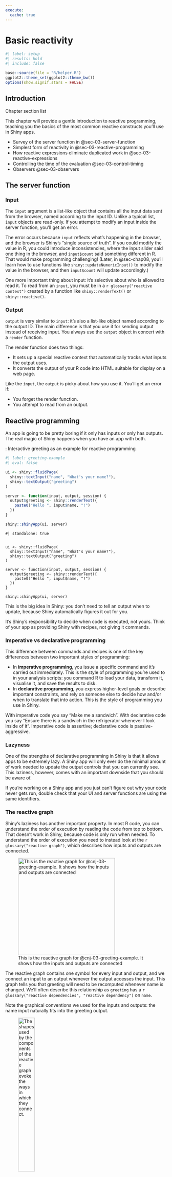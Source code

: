 ```yaml
---
execute:
  cache: true
---
```


# Basic reactivity {#sec-chap03}


```r
#| label: setup
#| results: hold
#| include: false

base::source(file = "R/helper.R")
ggplot2::theme_set(ggplot2::theme_bw())
options(show.signif.stars = FALSE)

```

## Introduction

::::: {#obj-chap03}
:::: {.my-objectives}
::: {.my-objectives-header}
Chapter section list
:::


::: {.my-objectives-container}

This chapter will provide a gentle introduction to reactive programming, teaching you the basics of the most common reactive constructs you’ll use in Shiny apps.

- Survey of the server function in @sec-03-server-function
- Simplest form of reactivity in @sec-03-reactive-programming
- How reactive expressions eliminate duplicated work in @sec-03-reactive-expressions
- Controlling the time of the evaluation @sec-03-control-timing
- Observers @sec-03-observers

:::
::::
:::::



## The server function {#sec-03-server-function}

### Input

The `input` argument is a list-like object that contains all the input data sent from the browser, named according to the input ID. Unlike a typical list, `input` objects are read-only. If you attempt to modify an input inside the server function, you’ll get an error.

The error occurs because `input` reflects what’s happening in the browser, and the browser is Shiny’s “single source of truth”. If you could modify the value in R, you could introduce inconsistencies, where the input slider said one thing in the browser, and `input$count` said something different in R. That would make programming challenging! (Later, in @sec-chap08, you’ll learn how to use functions like `shiny::updateNumericInput()` to modify the value in the browser, and then `input$count` will update accordingly.)

One more important thing about input: it’s selective about who is allowed to read it. To read from an `input`, you must be in a `r glossary("reactive context")` created by a function like `shiny::renderText()` or `shiny::reactive()`.

### Output

`output` is very similar to `input`: it’s also a list-like object named according to the output ID. The main difference is that you use it for sending output instead of receiving input. You always use the `output` object in concert with a `render` function.

The render function does two things:

- It sets up a special reactive context that automatically tracks what inputs the output uses.
- It converts the output of your R code into HTML suitable for display on a web page.

Like the `input`, the `output` is picky about how you use it. You’ll get an error if:

- You forget the render function.
- You attempt to read from an output.


## Reactive programming {#sec-03-reactive-programming}

An app is going to be pretty boring if it only has inputs or only has outputs. The real magic of Shiny happens when you have an app with both.

:::::{.my-r-code}
:::{.my-r-code-header}
:::::: {#cnj-03-greeting-example}
: Interactive greeting as an example for reactive programming
::::::
:::
::::{.my-r-code-container}

::: {#lst-greeting-example}
```r
#| label: greeting-example
#| eval: false

ui <- shiny::fluidPage(
  shiny::textInput("name", "What's your name?"),
  shiny::textOutput("greeting")
)

server <- function(input, output, session) {
  output$greeting <- shiny::renderText({
    paste0("Hello ", input$name, "!")
  })
}

shiny::shinyApp(ui, server)
```

:::

```shinylive-r
#| standalone: true


ui <- shiny::fluidPage(
  shiny::textInput("name", "What's your name?"),
  shiny::textOutput("greeting")
)

server <- function(input, output, session) {
  output$greeting <- shiny::renderText({
    paste0("Hello ", input$name, "!")
  })
}

shiny::shinyApp(ui, server)
```

This is the big idea in Shiny: you don’t need to tell an output when to update, because Shiny automatically figures it out for you.
::::
:::::

::: {.callout-important}
It’s Shiny’s responsibility to decide when code is executed, not yours. Think of your app as providing Shiny with recipes, not giving it commands.
:::




### Imperative vs declarative programming

This difference between commands and recipes is one of the key differences between two important styles of programming:

- In **imperative programming**, you issue a specific command and it’s carried out immediately. This is the style of programming you’re used to in your analysis scripts: you command R to load your data, transform it, visualise it, and save the results to disk.
- In **declarative programming**, you express higher-level goals or describe important constraints, and rely on someone else to decide how and/or when to translate that into action. This is the style of programming you use in Shiny.

With imperative code you say “Make me a sandwich”. With declarative code you say “Ensure there is a sandwich in the refrigerator whenever I look inside of it”. Imperative code is assertive; declarative code is passive-aggressive.

### Lazyness

One of the strengths of declarative programming in Shiny is that it allows apps to be extremely lazy. A Shiny app will only ever do the minimal amount of work needed to update the output controls that you can currently see. This laziness, however, comes with an important downside that you should be aware of.

::: {.callout-important}
If you’re working on a Shiny app and you just can’t figure out why your code never gets run, double check that your UI and server functions are using the same identifiers.
:::


### The reactive graph {#sec-03-reactive-graph}

Shiny’s laziness has another important property. In most R code, you can understand the order of execution by reading the code from top to bottom. That doesn’t work in Shiny, because code is only run when needed. To understand the order of execution you need to instead look at the `r glossary("reactive graph")`, which describes how inputs and outputs are connected.

![This is the reactive graph for @cnj-03-greeting-example. It shows how the inputs and outputs are connected](https://mastering-shiny.org/diagrams/basic-reactivity/graph-1b.png){#fig-03-01 
fig-alt="The graph consists of two blocks titled 'name' and 'greeting'. They are connected horizontally by an arrow from left tot the right. The left 'name' block has a pike to the right which would fit into the bump of the 'greeting' block." fig-align="center" 
width="8cm"}

The reactive graph contains one symbol for every input and output, and we connect an input to an output whenever the output accesses the input. This graph tells you that greeting will need to be recomputed whenever name is changed. We’ll often describe this relationship as `greeting` has a `r glossary("reactive dependencies", "reactive dependency")` on `name`.

Note the graphical conventions we used for the inputs and outputs: the name input naturally fits into the greeting output.

![The shapes used by the components of the reactive graph evoke the ways in which they connect.](https://mastering-shiny.org/diagrams/basic-reactivity/graph-1a.png){#fig-03-02 
fig-alt="The graph consists of two blocks titled 'name' and 'greeting'. The left 'name' block has a pike to the right which fits into the bump of the 'greeting' block." fig-align="center" 
width="35%"}

The reactive graph is a powerful tool for understanding how your app works. As your app gets more complicated, it’s often useful to make a quick high-level sketch of the reactive graph to remind you how all the pieces fit together. Throughout this book we’ll show you the reactive graph to help understand how the examples work, and later on, in @XXX_14, you’ll learn how to use {**reactlog**} which will draw the graph for you.

### Reactive expressions {#sec-03-reactive-expressions-sub}

There’s one more important component that you’ll see in the reactive graph: the reactive expression. We’ll come back to reactive expressions in detail very shortly; for now think of them as a tool that reduces duplication in your reactive code by introducing additional nodes into the reactive graph.

We don’t need a reactive expression in our very simple app, but I’ll add one anyway so you can see how it affects the reactive graph (see @fig-03-03).

:::::{.my-r-code}
:::{.my-r-code-header}
:::::: {#cnj-03-greeting-example}
: Interactive greeting as an example for reactive programming
::::::
:::
::::{.my-r-code-container}

:::{#lst-greeting-example2}
```r
#| label: greeting-example2
#| eval: false

ui <- shiny::fluidPage(
  shiny::textInput("name", "What's your name?"),
  shiny::textOutput("greeting")
)

server <- function(input, output, session) {
  output$greeting <- shiny::renderText(string())
  string <- shiny::reactive(paste0("Hello ", input$name, "!"))
}

shiny::shinyApp(ui, server)
```

:::

```shinylive-r
#| standalone: true

ui <- shiny::fluidPage(
  shiny::textInput("name", "What's your name?"),
  shiny::textOutput("greeting")
)

server <- function(input, output, session) {
  string <- shiny::reactive(paste0("Hello ", input$name, "!"))
  output$greeting <- shiny::renderText(string())
}

shiny::shinyApp(ui, server)
```

***

Compare the tiny difference in the server code with @lst-greeting-example.
::::
:::::



![A reactive expression is drawn with angles on both sides because it connects inputs to outputs.](https://mastering-shiny.org/diagrams/basic-reactivity/graph-2b.png){#fig-03-03 
fig-alt="The graph consists of three blocks titled 'name', 'string and 'greeting'. The blocks are connected by two arrows from left to the right. 'name' block has a pike to the right which fits into the bump of the 'string' block which itself has a bump fitting into the 'greeting' block." fig-align="center" 
width="70%"}

Reactive expressions take inputs and produce outputs so they have a shape that combines features of both inputs and outputs.

### Execution order

It’s important to understand that the order in which your code runs is solely determined by the reactive graph. This is different from most R code where the execution order is determined by the order of lines. For example, we could flip the order of the two lines in our simple server function:

:::::{.my-r-code}
:::{.my-r-code-header}
:::::: {#cnj-03-greeting-example}
: Interactive greeting as an example for reactive programming
::::::
:::
::::{.my-r-code-container}

:::{#lst-greeting-example3}
```r
#| label: greeting-example3
#| eval: false

ui <- shiny::fluidPage(
  shiny::textInput("name", "What's your name?"),
  shiny::textOutput("greeting")
)

server <- function(input, output, session) {
  string <- shiny::reactive(paste0("Hello ", input$name, "!"))
  output$greeting <- shiny::renderText(string())
}

shiny::shinyApp(ui, server)
```

:::

```shinylive-r
#| standalone: true

ui <- shiny::fluidPage(
  shiny::textInput("name", "What's your name?"),
  shiny::textOutput("greeting")
)

server <- function(input, output, session) {
  output$greeting <- shiny::renderText(string())
  string <- shiny::reactive(paste0("Hello ", input$name, "!"))
}

shiny::shinyApp(ui, server)
```

***

Again: Compare the tiny difference in the server code; this time with @lst-greeting-example2.
::::
:::::



You might think that this would yield an error because `output$greeting` refers to a reactive expression, string, that hasn’t been created yet. But remember Shiny is lazy, so that code is only run when the session starts, after string has been created.

Instead, this code yields the same reactive graph as above, so the order in which the code is run is exactly the same. Organizing your code like this is confusing for humans, and best avoided. Instead, make sure that reactive expressions and outputs only refer to things defined above, not below. This will make your code easier to understand.

This concept is very important and different to most other R code, so I’ll say it again:

::: {.callout-important}
The order in which reactive code is run is determined only by the reactive graph, not by its layout in the server function.
:::

### Exercises

#### Find bugs

:::::{.my-exercise}
:::{.my-exercise-header}
:::::: {#exr-03-ex-01-find-bugs}
: Find the bugs in the three server functions
::::::
:::
::::{.my-exercise-container}

::: {.panel-tabset}

###### Challenge

:::::{.my-r-code}
:::{.my-r-code-header}
:::::: {#cnj-03-ex-01-find-bugs-challenge}
: Find the bugs in the three server functions
::::::
:::
::::{.my-r-code-container}

Fix the simple errors found in each of the three server functions below. First try spotting the problem just by reading the code; then run the code to make sure you’ve fixed it.

```r
#| label: find-bugs-challenge
#| eval: false
#| code-fold: show

library(shiny)

ui <- fluidPage(
  textInput("name", "What's your name?"),
  textOutput("greeting")
)

server1 <- function(input, output, server) {
  input$greeting <- renderText(paste0("Hello ", name))
}

server2 <- function(input, output, server) {
  greeting <- paste0("Hello ", input$name)
  output$greeting <- renderText(greeting)
}

server3 <- function(input, output, server) {
  output$greting <- paste0("Hello", input$name)
}

shinyApp(ui, server)
```


::::
:::::



###### Solution (Code)

:::::{.my-r-code}
:::{.my-r-code-header}
:::::: {#cnj-03-ex-01-find-bugs-solution-code}
: Show the bugs in the three server functions and add correct code
::::::
:::
::::{.my-r-code-container}

::: {#lst-03-ex-01-find-bugs-solution-code}

```r
#| label: find-bugs-solution
#| eval: false
#| code-fold: show

library(shiny)

ui <- fluidPage(
  textInput("name", "What's your name?"),
  textOutput("greeting")
)

# server1 <- function(input, output, server) {
#   input$greeting <- renderText(paste0("Hello ", name))
##### output$greeting instead of input$greeting #######
# }
# 
# server2 <- function(input, output, server) {
#   greeting <- paste0("Hello ", input$name)
##### assigning value directly not allowed ######
#   output$greeting <- renderText(greeting)
# }
# 
# server3 <- function(input, output, server) {
#   output$greting <- paste0("Hello", input$name)
##### missing 'e' in output$greting #######
# }

# correct code
server <- function(input, output, server) {
    output$greeting <- renderText(paste0("Hello", input$name))
}

shinyApp(ui, server)
```

:::
::::
:::::



###### Solution (Shiny)

:::::{.my-solution}
:::{.my-solution-header}
:::::: {#sol-03-ex-01-find-bugs-app-shiny}
: Run @lst-03-ex-01-find-bugs-solution-code with correct code
::::::
:::
::::{.my-solution-container}



```shinylive-r
#| standalone: true
#| viewerHeight: 100

library(shiny)

ui <- fluidPage(
  textInput("name", "What's your name?"),
  textOutput("greeting")
)

# server1 <- function(input, output, server) {
#   input$greeting <- renderText(paste0("Hello ", name))
##### output$greeting instead of input$greeting #######
# }
# 
# server2 <- function(input, output, server) {
#   greeting <- paste0("Hello ", input$name)
##### assigning value directly not allowed ######
#   output$greeting <- renderText(greeting)
# }
# 
# server3 <- function(input, output, server) {
#   output$greting <- paste0("Hello", input$name)
##### missing 'e' in output$greting #######
# }

# correct code
server <- function(input, output, server) {
    output$greeting <- renderText(paste0("Hello", input$name))
}

shinyApp(ui, server)

```
::::
:::::

:::

::::
:::::

#### Draw reactive graphs

:::::{.my-exercise}
:::{.my-exercise-header}
:::::: {#exr-03-ex-02-draw-reactive-graphs}
: Draw reactive graph for server functions
::::::
:::
::::{.my-exercise-container}

::: {.panel-tabset}

###### Challenge

:::::{.my-r-code}
:::{.my-r-code-header}
:::::: {#cnj-03-ex-02-find-bugs-challenge}
: Draw reactive graph for server functions
::::::
:::
::::{.my-r-code-container}

::: {#lst-draw-graphs-challenge}
```r
#| label: draw-graphs-challenge
#| eval: false
#| code-fold: show

server1 <- function(input, output, session) {
  c <- reactive(input$a + input$b)
  e <- reactive(c() + input$d)
  output$f <- renderText(e())
}

server2 <- function(input, output, session) {
  x <- reactive(input$x1 + input$x2 + input$x3)
  y <- reactive(input$y1 + input$y2)
  output$z <- renderText(x() / y())
}

server3 <- function(input, output, session) {
  d <- reactive(c() ^ input$d)
  a <- reactive(input$a * 10)
  c <- reactive(b() / input$c)
  b <- reactive(a() + input$b)
}
```

:::
::::
:::::



###### Solution (Graphs)

:::::{.my-r-code}
:::{.my-r-code-header}
:::::: {#cnj-03-ex-02-draw-graphs-solution}
: Draw the graphs in the three server functions of @lst-draw-graphs-challenge
::::::
:::
::::{.my-r-code-container}

I've tried to find the solution myself and then I've compared my result with the [drawing graph solutions](https://mastering-shiny-solutions.org/basic-reactivity.html#solution-15) in Mastering Shiny Solutions [@ther4dsonlinelearningcommunity2023]

The first two examples of my trials coincide with Mastering Shiny Solutions. In the third example I had a chain of the inputs a,b,c,d and not — as in Mastering Shiny Solutions — a step by step chain where each input is depending of an input with the same name.

***

![Solution of the reactive graph: server 1](https://mastering-shiny-solutions.org/images/4.3.6.1-s1.png){#fig-03-04
fig-alt="The graph consists of six blocks titled a-f. 'a' and 'b' are connected horizontally by an arrow from left tot the right with 'c'. The block 'e' gets its input (= arrows) by 'c' and 'd' and 'e' finally put its result into 'f'" fig-align="center" 
width="50%"}

***

![Solution of the reactive graph: server 2](https://mastering-shiny-solutions.org/images/4.3.6.1-s2.png){#fig-03-05 
fig-alt="The graph consists of six blocks titled a-f. 'a' and 'b' are connected horizontally by an arrow from left tot the right with 'c'. The block 'e' gets its input (= arrows) by 'c' and 'd' and 'e' finally put its result into 'f'" fig-align="center" 
width="50%"}

***

![Solution of the reactive graph: server 3](https://mastering-shiny-solutions.org/images/4.3.6.1-s3.png){#fig-03-06 
fig-alt="The graph consists of six blocks titled a-f. 'a' and 'b' are connected horizontally by an arrow from left tot the right with 'c'. The block 'e' gets its input (= arrows) by 'c' and 'd' and 'e' finally put its result into 'f'" fig-align="center" 
width="50%"}


::::
:::::

Compare the graphs with the server code snippets in @lst-draw-graphs-challenge.



:::

::::
:::::

#### Failed code snippet


:::::{.my-exercise}
:::{.my-exercise-header}
:::::: {#exr-03-ex-03-failed-code}
: Why will this code fail?
::::::
:::
::::{.my-exercise-container}

::: {.panel-tabset}

###### Challenge

:::::{.my-r-code}
:::{.my-r-code-header}
:::::: {#cnj-03-ex-03-failed-code-challenge}
: Why will this code snippet fail?
::::::
:::
::::{.my-r-code-container}


::: {#lst-03-ex-03-failed-code-challenge}
```r
#| label: failed-code-challenge
#| eval: false
#| code-fold: show

var <- reactive(df[[input$var]])
range <- reactive(range(var(), na.rm = TRUE))
```


Failed code snippet
:::
::::
:::::



###### Solution (Code)

:::::{.my-r-code}
:::{.my-r-code-header}
:::::: {#cnj-03-ex-03-failed-code-solution}
: Why failed the code in @lst-03-ex-03-failed-code-challenge
::::::
:::
::::{.my-r-code-container}

::: {#lst-03-ex-03-failed-code-solution}

```r
#| label: failed-code-solution
#| eval: false
#| code-fold: show

library(shiny)

df <- mtcars

ui <- fluidPage(
    selectInput("var", NULL, choices = colnames(df)),
    verbatimTextOutput("debug")
)

server <- function(input, output, session) {
    col_var <- reactive( df[input$var] )
    col_range <- reactive({ range(col_var(), na.rm = TRUE ) })
    output$debug <- renderPrint({ col_range() })

}

shinyApp(ui = ui, server = server)
```

Code example with changed names of the reactives
:::
::::
:::::



###### Solution (Shiny)

:::::{.my-solution}
:::{.my-solution-header}
:::::: {#sol-03-ex-01-find-bugs-app-shiny}
: Run @lst-03-ex-03-failed-code-challenge with correct code
::::::
:::
::::{.my-solution-container}

base::range() and stats::var() are bad names for reactives because they are reserved names for other functions:

- `base::range()` returns a vector containing the minimum and maximum of all the given arguments.
- `stats::var()` computes the variance of x.

In the following solution code from [Mastering Shiny Solutions](https://mastering-shiny-solutions.org/basic-reactivity.html#solution-16) I have followed their idea to change `range` into `col_range` and  `var` into `col_var`. These new names substitute the bad names for the reactives in the failed code snippet.

```shinylive-r
#| standalone: true
#| viewerHeight: 300

library(shiny)

df <- mtcars

ui <- fluidPage(
    selectInput("var", NULL, choices = colnames(df)),
    verbatimTextOutput("debug")
)

server <- function(input, output, session) {
    col_var <- reactive( df[input$var] )
    col_range <- reactive({ range(col_var(), na.rm = TRUE ) })
    output$debug <- renderPrint({ col_range() })

}

shinyApp(ui = ui, server = server)

```
::::
:::::

Compare the Shiny result with the code used for the solution in @lst-03-ex-03-failed-code-solution.

:::

::::
:::::

## Reactive expressions {#sec-03-reactive-expressions}

Reactive expressions have a flavor of both inputs and outputs:

- Like outputs, reactive expressions depend on inputs and automatically know when they need updating.
- Like inputs, you can use the results of a reactive expression in an output.

This duality means we need some new vocab: I’ll use **producers** to refer to reactive inputs and expressions, and **consumers** to refer to reactive expressions and outputs.

![Inputs and expressions are reactive producers; expressions and outputs are reactive consumers](https://mastering-shiny.org/diagrams/basic-reactivity/producers-consumers.png){#fig-03-07
fig-alt="The graphics shows the connection between `input`, `expression` and `outputs` as Venn diagram. `input` and `expression` form the so-called **Producers**; `expression` and `outputs` constitute the **Consumers**" fig-align="center" 
width="70%"}

### The motivation

Imagine I want to compare two simulated datasets with a plot and a hypothesis test. I’ve done a little experimentation and come up with the functions below: `freqpoly()` visualizes the two distributions with `r glossary("frequency polygon")`s, and `t_test()` uses a t-test to compare means and summarizes the results with a string:

:::::{.my-r-code}
:::{.my-r-code-header}
:::::: {#cnj-03-compare-simulated-datasets}
: Compare two simulated datasets with a plot and a hypothesis test.
::::::
:::
::::{.my-r-code-container}
```r
#| label: fig-compare-simulated-datasets
#| fig-cap: "Compare two simulated datasets with a plot and a hypothesis test"

freqpoly <- function(x1, x2, binwidth = 0.1, xlim = c(-3, 3)) {
  df <- base::data.frame(
    x = base::c(x1, x2),
    g = base::c(base::rep("x1", base::length(x1)), 
                base::rep("x2", base::length(x2)))
  )

  ggplot2::ggplot(df, ggplot2::aes(x, colour = g)) +
    ggplot2::geom_freqpoly(binwidth = binwidth, linewidth = 1) +
    ggplot2::coord_cartesian(xlim = xlim)
}

t_test <- function(x1, x2) {
  test <- stats::t.test(x1, x2)

  # use sprintf() to format t.test() results compactly
  base::sprintf(
    "p value: %0.3f\n[%0.2f, %0.2f]",
    test$p.value, test$conf.int[1], test$conf.int[2]
  )
}

### prepare values
x1 <- stats::rnorm(100, mean = 0, sd = 0.5)
x2 <- stats::rnorm(200, mean = 0.15, sd = 0.9)

### call functions
freqpoly(x1, x2)
base::cat(t_test(x1, x2))
```


::::
:::::


### The app

I’d like to use these two tools to quickly explore a bunch of simulations. A Shiny app is a great way to do this because it lets you avoid tediously modifying and re-running R code. Below I wrap the pieces into a Shiny app where I can interactively tweak the inputs.

::: {.my-code-collection}
:::: {.my-code-collection-header}
::::: {.my-code-collection-icon}
:::::
:::::: {#exm-03-compare-simulated-data}
: Case study: Compare simulated data V1
::::::

::::

::::{.my-code-collection-container}

::: {.panel-tabset}

###### Code

:::::{.my-r-code}
:::{.my-r-code-header}
:::::: {#cnj-03-compare-simulated-data-code}
: Case study: Compare simulated data V1
::::::
:::
::::{.my-r-code-container}
::: {#lst-03-compare-simulated-data-code1}
```r
#| label: compare-simulated-data-code
#| eval: false

## source .R file with the two functions didn't work
## so I had to use the original code instead of the following

base::source(
      base::paste0(here::here(), "/R/shiny-03-V2.R"),
      local = TRUE,
      chdir = TRUE,
      encoding = "utf-8"
    )

library(shiny)
library(ggplot2)
library(munsell)

ui <- fluidPage(
  fluidRow(
    column(4,
      "Distribution 1",
      numericInput("n1", label = "n", value = 1000, min = 1),
      numericInput("mean1", label = "µ", value = 0, step = 0.1),
      numericInput("sd1", label = "σ", value = 0.5, min = 0.1, step = 0.1)
    ),
    column(4,
      "Distribution 2",
      numericInput("n2", label = "n", value = 1000, min = 1),
      numericInput("mean2", label = "µ", value = 0, step = 0.1),
      numericInput("sd2", label = "σ", value = 0.5, min = 0.1, step = 0.1)
    ),
    column(4,
      "Frequency polygon",
      numericInput("binwidth", label = "Bin width", value = 0.1, step = 0.1),
      sliderInput("range", label = "range", value = c(-3, 3), min = -5, max = 5)
    )
  ),
  fluidRow(
    column(9, plotOutput("hist")),
    column(3, verbatimTextOutput("ttest"))
  )
)

server <- function(input, output, session) {
  output$hist <- renderPlot({
    x1 <- rnorm(input$n1, input$mean1, input$sd1)
    x2 <- rnorm(input$n2, input$mean2, input$sd2)

    freqpoly(x1, x2, binwidth = input$binwidth, xlim = input$range)
  }, res = 96)

  output$ttest <- renderText({
    x1 <- rnorm(input$n1, input$mean1, input$sd1)
    x2 <- rnorm(input$n2, input$mean2, input$sd2)

    t_test(x1, x2)
  })
}

shinyApp(ui, server)
```

Compare simulated data with plot and t-test

:::
::::
:::::


###### Shiny

:::::{.my-r-code}
:::{.my-r-code-header}
:::::: {#cnj-03-compare-simulated-data-shiny}
: Case study: Compare simulated data V1
::::::
:::
::::{.my-r-code-container}
```shinylive-r
#| standalone: true
#| viewerHeight: 600

library(shiny)
library(ggplot2)
library(munsell)

# source .R file with the two functions didn't work
freqpoly <- function(x1, x2, binwidth = 0.1, xlim = c(-3, 3)) {
    df <- base::data.frame(
        x = base::c(x1, x2),
        g = base::c(base::rep("x1", base::length(x1)),
                    base::rep("x2", base::length(x2)))
    )

    ggplot2::ggplot(df, ggplot2::aes(x, colour = g)) +
        ggplot2::geom_freqpoly(binwidth = binwidth, linewidth = 1) +
        ggplot2::coord_cartesian(xlim = xlim)
}

t_test <- function(x1, x2) {
    test <- stats::t.test(x1, x2)

    # use sprintf() to format t.test() results compactly
    base::sprintf(
        "p value: %0.3f\n[%0.2f, %0.2f]",
        test$p.value, test$conf.int[1], test$conf.int[2]
    )
}

# base::source(
#       base::paste0(here::here(), "/R/shiny-03-V2.R"),
#       local = TRUE,
#       chdir = TRUE,
#       encoding = "utf-8"
#     )



ui <- fluidPage(
  fluidRow(
    column(4,
      "Distribution 1",
      numericInput("n1", label = "n", value = 1000, min = 1),
      numericInput("mean1", label = "µ", value = 0, step = 0.1),
      numericInput("sd1", label = "σ", value = 0.5, min = 0.1, step = 0.1)
    ),
    column(4,
      "Distribution 2",
      numericInput("n2", label = "n", value = 1000, min = 1),
      numericInput("mean2", label = "µ", value = 0, step = 0.1),
      numericInput("sd2", label = "σ", value = 0.5, min = 0.1, step = 0.1)
    ),
    column(4,
      "Frequency polygon",
      numericInput("binwidth", label = "Bin width", value = 0.1, step = 0.1),
      sliderInput("range", label = "range", value = c(-3, 3), min = -5, max = 5)
    )
  ),
  fluidRow(
    column(9, plotOutput("hist")),
    column(3, verbatimTextOutput("ttest"))
  )
)

server <- function(input, output, session) {
  output$hist <- renderPlot({
    x1 <- rnorm(input$n1, input$mean1, input$sd1)
    x2 <- rnorm(input$n2, input$mean2, input$sd2)

    freqpoly(x1, x2, binwidth = input$binwidth, xlim = input$range)
  }, res = 96)

  output$ttest <- renderText({
    x1 <- rnorm(input$n1, input$mean1, input$sd1)
    x2 <- rnorm(input$n2, input$mean2, input$sd2)

    t_test(x1, x2)
  })
}

shinyApp(ui, server)
```

::::
:::::

Compare the code in @lst-03-compare-simulated-data-code1 for this shiny app.

:::

::::
:::::

::: {.callout-warning}
I had to duplicate the code for the two functions `freqpoly()` and `t_test()` because sourcing the code from an extra .R file did not work. I tried several options of `source("path-to-file", local = TRUE)`

- file in an extra directory with additional option `chdir = TRUE`,
- file in main directory references with `source('./<file_name>', local=TRUE)`
- file calling with `here::here()` applying `if(FALSE){library(here)}` to include additional R packages that are not automatically discovered,
- adding `encoding="utf-8"`

:::

You can find a live version at <https://hadley.shinyapps.io/ms-case-study-1>; I recommend opening the app with the above link, because it uses the whole screen width and it is therefore easier to play with. Having a quick play to make sure you understand its basic operation is essential before you continue reading.


### The reactive graph

Shiny is smart enough to update an output only when the inputs it refers to change; it’s not smart enough to only selectively run pieces of code inside an output. In other words, outputs are atomic: they’re either executed or not as a whole.

For example, take this snippet from the server:

```
x1 <- rnorm(input$n1, input$mean1, input$sd1)
x2 <- rnorm(input$n2, input$mean2, input$sd2)
t_test(x1, x2)
```

As a human reading this code you can tell that we only need to update `x1` when `n1`, `mean1`, or `sd1` changes, and we only need to update `x2` when `n2`, `mean2`, or `sd2` changes. Shiny, however, only looks at the output as a whole, so it will update both `x1` and `x2` every time one of `n1`, `mean1`, `sd1`, `n2`, `mean2`, or `sd2` changes. This leads to the reactive graph shown in @fig-03-08.

![The reactive graph shows that every output depends on every input](https://mastering-shiny.org/diagrams/basic-reactivity/case-study-1.png){#fig-03-08 
fig-alt="The inputs n1, mean1, sd1, n2, mean2, sd2 are all connected to the outputs ttest and hist. Additionally binwidth and range are connected to hist." fig-align="center" 
width="40%"}

You’ll notice that the graph is very dense: almost every input is connected directly to every output. This creates two problems:

- The app is hard to understand because there are so many connections. There are no pieces of the app that you can pull out and analyse in isolation.
- The app is inefficient because it does more work than necessary. For example, if you change the breaks of the plot, the data is recalculated; if you change the value of `n1`, `x2` is updated (in two places!).

There’s one other major flaw in the app: the frequency polygon and t-test use separate random draws. This is rather misleading, as you’d expect them to be working on the same underlying data.

Fortunately, we can fix all these problems by using reactive expressions to pull out repeated computation.


### Simplifying the graph

::: {.my-code-collection}
:::: {.my-code-collection-header}
::::: {.my-code-collection-icon}
:::::
:::::: {#exm-03-compare-simulated-data2}
: Case study: Compare simulated data V2
::::::

::::

::::{.my-code-collection-container}

::: {.panel-tabset}

###### Code

:::::{.my-r-code}
:::{.my-r-code-header}
:::::: {#cnj-03-compare-simulated-data-code2}
: Case study: Compare simulated data V2
::::::
:::
::::{.my-r-code-container}
::: {#lst-03-compare-simulated-data-code2}
```r
#| label: compare-simulated-data-code2
#| eval: false

## source .R file with the two functions didn't work
base::source(
      base::paste0(here::here(), "/R/shiny-03-V2.R"),
      local = TRUE,
      chdir = TRUE,
      encoding = "utf-8"
    )

library(shiny)
library(ggplot2)
library(munsell)

ui <- fluidPage(
  fluidRow(
    column(4,
      "Distribution 1",
      numericInput("n1", label = "n", value = 1000, min = 1),
      numericInput("mean1", label = "µ", value = 0, step = 0.1),
      numericInput("sd1", label = "σ", value = 0.5, min = 0.1, step = 0.1)
    ),
    column(4,
      "Distribution 2",
      numericInput("n2", label = "n", value = 1000, min = 1),
      numericInput("mean2", label = "µ", value = 0, step = 0.1),
      numericInput("sd2", label = "σ", value = 0.5, min = 0.1, step = 0.1)
    ),
    column(4,
      "Frequency polygon",
      numericInput("binwidth", label = "Bin width", value = 0.1, step = 0.1),
      sliderInput("range", label = "range", value = c(-3, 3), min = -5, max = 5)
    )
  ),
  fluidRow(
    column(9, plotOutput("hist")),
    column(3, verbatimTextOutput("ttest"))
  )
)

server <- function(input, output, session) {
  x1 <- reactive(rnorm(input$n1, input$mean1, input$sd1))
  x2 <- reactive(rnorm(input$n2, input$mean2, input$sd2))

  output$hist <- renderPlot({
    freqpoly(x1(), x2(), binwidth = input$binwidth, xlim = input$range)
  }, res = 96)

  output$ttest <- renderText({
    t_test(x1(), x2())
  })
}

shinyApp(ui, server)
```

Compare simulated data with plot and t-test using reactive expressions
:::

Compare the code in @lst-03-compare-simulated-data-code1 for this shiny app without reactive expressions
::::
:::::


###### Shiny

:::::{.my-r-code}
:::{.my-r-code-header}
:::::: {#cnj-03-compare-simulated-data-shiny2}
: Case study: Compare simulated data V2
::::::
:::
::::{.my-r-code-container}
```shinylive-r
#| standalone: true
#| viewerHeight: 600



# source .R file with the two functions didn't work
freqpoly <- function(x1, x2, binwidth = 0.1, xlim = c(-3, 3)) {
    df <- base::data.frame(
        x = base::c(x1, x2),
        g = base::c(base::rep("x1", base::length(x1)),
                    base::rep("x2", base::length(x2)))
    )

    ggplot2::ggplot(df, ggplot2::aes(x, colour = g)) +
        ggplot2::geom_freqpoly(binwidth = binwidth, linewidth = 1) +
        ggplot2::coord_cartesian(xlim = xlim)
}

t_test <- function(x1, x2) {
    test <- stats::t.test(x1, x2)

    # use sprintf() to format t.test() results compactly
    base::sprintf(
        "p value: %0.3f\n[%0.2f, %0.2f]",
        test$p.value, test$conf.int[1], test$conf.int[2]
    )
}

# base::source(
#       base::paste0(here::here(), "/R/shiny-03-V2.R"),
#       local = TRUE,
#       chdir = TRUE,
#       encoding = "utf-8"
#     )

library(shiny)
library(ggplot2)
library(munsell)

ui <- fluidPage(
  fluidRow(
    column(4,
      "Distribution 1",
      numericInput("n1", label = "n", value = 1000, min = 1),
      numericInput("mean1", label = "µ", value = 0, step = 0.1),
      numericInput("sd1", label = "σ", value = 0.5, min = 0.1, step = 0.1)
    ),
    column(4,
      "Distribution 2",
      numericInput("n2", label = "n", value = 1000, min = 1),
      numericInput("mean2", label = "µ", value = 0, step = 0.1),
      numericInput("sd2", label = "σ", value = 0.5, min = 0.1, step = 0.1)
    ),
    column(4,
      "Frequency polygon",
      numericInput("binwidth", label = "Bin width", value = 0.1, step = 0.1),
      sliderInput("range", label = "range", value = c(-3, 3), min = -5, max = 5)
    )
  ),
  fluidRow(
    column(9, plotOutput("hist")),
    column(3, verbatimTextOutput("ttest"))
  )
)

server <- function(input, output, session) {
  x1 <- reactive(rnorm(input$n1, input$mean1, input$sd1))
  x2 <- reactive(rnorm(input$n2, input$mean2, input$sd2))

  output$hist <- renderPlot({
    freqpoly(x1(), x2(), binwidth = input$binwidth, xlim = input$range)
  }, res = 96)

  output$ttest <- renderText({
    t_test(x1(), x2())
  })
}

shinyApp(ui, server)
```

::::
:::::

Compare the code in @lst-03-compare-simulated-data-code2 for this shiny app.

:::

::::
:::::

This transformation yields the substantially simpler graph shown in @fig-03-09. This simpler graph makes it easier to understand the app because you can understand connected components in isolation; the values of the distribution parameters only affect the output via `x1` and `x2.` This rewrite also makes the app much more efficient since it does much less computation. Now, when you change the `binwidth` or `range`, only the plot changes, not the underlying data.

![title](https://mastering-shiny.org/diagrams/basic-reactivity/case-study-2.png){#fig-03-09 
fig-alt="The inputs n1, mean1, sd1 connect to x1 and the inputs n2, mean2, sd2 connect to x2. x1 and x2 connect to ttest and hist. binwidth and range connect to hist." fig-align="center" 
width="40%"}

To emphasize this modularity @fig-03-10 draws boxes around the independent components. We’ll come back to this idea in @XXX_19, when we discuss modules. Modules allow you to extract out repeated code for reuse, while guaranteeing that it’s isolated from everything else in the app. Modules are an extremely useful and powerful technique for more complex apps.

![Modules enforce isolation between parts of an app](https://mastering-shiny.org/diagrams/basic-reactivity/case-study-3.png){#fig-03-10 
fig-alt="The inputs n1, mean1, sd1 connect to x1; the inputs n2, mean2, sd2 connect to x2. x1 and x2 connect to ttest and hist; binwidth and range connect to hist. Additionally there are two boxes drawn. One around n1, mean, sd1 and x1, the other one around n2, mean2, sd2 and x2." fig-align="center" 
width="40%"}

You might be familiar with the “rule of three” of programming: whenever you copy and paste something three times, you should figure out how to reduce the duplication (typically by writing a function). **In Shiny, however, I think you should consider the rule of one**: whenever you copy and paste something once, you should consider extracting the repeated code out into a reactive expression. The rule is stricter for Shiny because reactive expressions don’t just make it easier for humans to understand the code, they also improve Shiny’s ability to efficiently rerun code.


### Why do we need reactive expressions?

When you first start working with reactive code, you might wonder why we need reactive expressions. Why can’t you use your existing tools for reducing duplication in code: creating new variables and writing functions? Unfortunately neither of these techniques work in a reactive environment.

- **If you try to use a variable to reduce duplication**, you’ll get an error because you’re attempting to access input values outside of a reactive context. Even if you didn’t get that error, you’d still have a problem: `x1` and `x2` would only be computed once, when the session begins, not every time one of the inputs was updated.
- **If you try to use a function to reduce duplication** it has the same problem as the original code: any input will cause all outputs to be recomputed, and the t-test and the frequency polygon will be run on separate samples. Reactive expressions automatically cache their results, and only update when their inputs change.


## Controlling timing of evaluation {#sec-03-control-timing}

Now that you’re familiar with the basic ideas of reactivity, we’ll discuss two more advanced techniques that allow you to either increase or decrease how often a reactive expression is executed. Here I’ll show how to use the basic techniques; in @XXX_15, we’ll come back to their underlying implementations.

To explore the basic ideas, I’m going to simplify my simulation app. I’ll use a distribution with only one parameter, and force both samples to share the same `n`. I’ll also remove the plot controls. This yields a smaller UI object and server function.

::: {.my-code-collection}
:::: {.my-code-collection-header}
::::: {.my-code-collection-icon}
:::::
:::::: {#exm-03-compare-simulated-data3}
: Case study: Compare simulated data V3
::::::

::::

::::{.my-code-collection-container}

::: {.panel-tabset}

###### Code

:::::{.my-r-code}
:::{.my-r-code-header}
:::::: {#cnj-03-compare-simulated-data-code3}
: Case study: Compare simulated data V3
::::::
:::
::::{.my-r-code-container}
::: {#lst-03-compare-simulated-data-code3}
```r
#| label: compare-simulated-data-code3
#| eval: false

## source .R file with the two functions didn't work
base::source(
      base::paste0(here::here(), "/R/shiny-03-V2.R"),
      local = TRUE,
      chdir = TRUE,
      encoding = "utf-8"
    )

library(shiny)
library(ggplot2)
library(munsell)

ui <- fluidPage(
  fluidRow(
    column(3,
      numericInput("lambda1", label = "lambda1", value = 3),
      numericInput("lambda2", label = "lambda2", value = 5),
      numericInput("n", label = "n", value = 1e4, min = 0)
    ),
    column(9, plotOutput("hist"))
  )
)
server <- function(input, output, session) {
  x1 <- reactive(rpois(input$n, input$lambda1))
  x2 <- reactive(rpois(input$n, input$lambda2))
  output$hist <- renderPlot({
    freqpoly(x1(), x2(), binwidth = 1, xlim = c(0, 40))
  }, res = 96)
}

shinyApp(ui, server)
```

A simpler app that displays a frequency polygon of random numbers drawn from two Poisson distributions.
:::

Compare the code with original app @lst-03-compare-simulated-data-code1 (without reactive expression) and @lst-03-compare-simulated-data-code2 (with reactive expressions) with this more simpler app that draws from two Poisson distributions.
::::
:::::


###### Shiny

:::::{.my-r-code}
:::{.my-r-code-header}
:::::: {#cnj-03-compare-simulated-data-shiny3}
: Case study: Compare simulated data V3
::::::
:::
::::{.my-r-code-container}
```shinylive-r
#| standalone: true
#| viewerHeight: 600

# source .R file with the two functions didn't work
freqpoly <- function(x1, x2, binwidth = 0.1, xlim = c(-3, 3)) {
    df <- base::data.frame(
        x = base::c(x1, x2),
        g = base::c(base::rep("x1", base::length(x1)),
                    base::rep("x2", base::length(x2)))
    )

    ggplot2::ggplot(df, ggplot2::aes(x, colour = g)) +
        ggplot2::geom_freqpoly(binwidth = binwidth, linewidth = 1) +
        ggplot2::coord_cartesian(xlim = xlim)
}

t_test <- function(x1, x2) {
    test <- stats::t.test(x1, x2)

    # use sprintf() to format t.test() results compactly
    base::sprintf(
        "p value: %0.3f\n[%0.2f, %0.2f]",
        test$p.value, test$conf.int[1], test$conf.int[2]
    )
}

# base::source(
#       base::paste0(here::here(), "/R/shiny-03-V2.R"),
#       local = TRUE,
#       chdir = TRUE,
#       encoding = "utf-8"
#     )

library(shiny)
library(ggplot2)
library(munsell)

ui <- fluidPage(
  fluidRow(
    column(3,
      numericInput("lambda1", label = "lambda1", value = 3),
      numericInput("lambda2", label = "lambda2", value = 5),
      numericInput("n", label = "n", value = 1e4, min = 0)
    ),
    column(9, plotOutput("hist"))
  )
)
server <- function(input, output, session) {
  x1 <- reactive(rpois(input$n, input$lambda1))
  x2 <- reactive(rpois(input$n, input$lambda2))
  output$hist <- renderPlot({
    freqpoly(x1(), x2(), binwidth = 1, xlim = c(0, 40))
  }, res = 96)
}

shinyApp(ui, server)
```

::::
:::::

Compare the code in @lst-03-compare-simulated-data-code3 for this shiny app.

:::

To play around with this app use the live version at <https://hadley.shinyapps.io/ms-simulation-2>.

::::
:::::

![The reactive graph of a simpler app that displays a frequency polygon of random numbers drawn from two Poisson distributions.](https://mastering-shiny.org/diagrams/basic-reactivity/timing.png){#fig-03-11 
fig-alt="lambda1 and n connect to x1, lambda2 and n connect to x2. x1 and x2 connect to the hist output." fig-align="center" 
width="40%"}

### Timed invalidation

Imagine you wanted to reinforce the fact that this is for simulated data by constantly resimulating the data, so that you see an animation rather than a static plot. We can increase the frequency of updates with a new function: `shiny::reactiveTimer()`.

`shiny::reactiveTimer()` is a reactive expression that has a dependency on a hidden input: the current time. You can use a `reactiveTimer()` when you want a reactive expression to invalidate itself more often than it otherwise would. For example, the following code uses an interval of 500 ms so that the plot will update twice a second. This is fast enough to remind you that you’re looking at a simulation, without dizzying you with rapid changes.

::: {.my-code-collection}
:::: {.my-code-collection-header}
::::: {.my-code-collection-icon}
:::::
:::::: {#exm-03-compare-simulated-data4}
: Case study: Compare simulated data V4
::::::

::::

::::{.my-code-collection-container}

::: {.panel-tabset}

###### Code

:::::{.my-r-code}
:::{.my-r-code-header}
:::::: {#cnj-03-compare-simulated-data-code4}
: Case study: Compare simulated data V4
::::::
:::
::::{.my-r-code-container}
::: {#lst-03-compare-simulated-data-code4}
```r
#| label: compare-simulated-data-code4
#| eval: false

# source .R file with the two functions didn't work
base::source(
      base::paste0(here::here(), "/R/shiny-03-V2.R"),
      local = TRUE,
      chdir = TRUE,
      encoding = "utf-8"
    )

library(shiny)
library(ggplot2)
library(munsell)

ui <- fluidPage(
  fluidRow(
    column(3,
      numericInput("lambda1", label = "lambda1", value = 3),
      numericInput("lambda2", label = "lambda2", value = 5),
      numericInput("n", label = "n", value = 1e4, min = 0)
    ),
    column(9, plotOutput("hist"))
  )
)

server <- function(input, output, session) {
  timer <- reactiveTimer(500)

  x1 <- reactive({
    timer()
    rpois(input$n, input$lambda1)
  })
  x2 <- reactive({
    timer()
    rpois(input$n, input$lambda2)
  })

  output$hist <- renderPlot({
    freqpoly(x1(), x2(), binwidth = 1, xlim = c(0, 40))
  }, res = 96)
}

shinyApp(ui, server)
```

Animation of a frequency polygon of random numbers drawn from two Poisson distributions.
:::

Note how we use `timer()` in the reactive expressions that compute `x1()` and `x2()`: we call it, but don’t use the value. This lets `x1` and `x2` take a reactive dependency on timer, without worrying about exactly what value it returns.

Compare the code with static app @lst-03-compare-simulated-data-code3 with this animation.
::::
:::::


###### Shiny

:::::{.my-r-code}
:::{.my-r-code-header}
:::::: {#cnj-03-compare-simulated-data-shiny4}
: Case study: Compare simulated data V4
::::::
:::
::::{.my-r-code-container}
```shinylive-r
#| standalone: true
#| viewerHeight: 600

# source .R file with the two functions didn't work
freqpoly <- function(x1, x2, binwidth = 0.1, xlim = c(-3, 3)) {
    df <- base::data.frame(
        x = base::c(x1, x2),
        g = base::c(base::rep("x1", base::length(x1)),
                    base::rep("x2", base::length(x2)))
    )

    ggplot2::ggplot(df, ggplot2::aes(x, colour = g)) +
        ggplot2::geom_freqpoly(binwidth = binwidth, linewidth = 1) +
        ggplot2::coord_cartesian(xlim = xlim)
}

t_test <- function(x1, x2) {
    test <- stats::t.test(x1, x2)

    # use sprintf() to format t.test() results compactly
    base::sprintf(
        "p value: %0.3f\n[%0.2f, %0.2f]",
        test$p.value, test$conf.int[1], test$conf.int[2]
    )
}

# source(
#       paste0(here::here(), "/R/shiny-03-V2.R"),
#       local = TRUE,
#       chdir = TRUE,
#       encoding = "utf-8"
#     )

library(shiny)
library(ggplot2)
library(munsell)

ui <- fluidPage(
  fluidRow(
    column(3,
      numericInput("lambda1", label = "lambda1", value = 3),
      numericInput("lambda2", label = "lambda2", value = 5),
      numericInput("n", label = "n", value = 1e4, min = 0)
    ),
    column(9, plotOutput("hist"))
  )
)

server <- function(input, output, session) {
  timer <- reactiveTimer(500)

  x1 <- reactive({
    timer()
    rpois(input$n, input$lambda1)
  })
  x2 <- reactive({
    timer()
    rpois(input$n, input$lambda2)
  })

  output$hist <- renderPlot({
    freqpoly(x1(), x2(), binwidth = 1, xlim = c(0, 40))
  }, res = 96)
}

shinyApp(ui, server)
```

::::
:::::

Compare the code in @lst-03-compare-simulated-data-code3 for this shiny app.

:::


::::
:::::

![title](https://mastering-shiny.org/diagrams/basic-reactivity/timing-timer.png){#fig-03-12 
fig-alt="lambda1 and n connect to x1, lambda2 and n connect to x2. x1 and x2 connect to the hist output. Additionally there is a (hidden) timer input that connects to x1 and x2." fig-align="center" 
width="50%"}

### On click

In the above scenario, think about what would happen if the simulation code took 1 second to run. We perform the simulation every 0.5s, so Shiny would have more and more to do, and would never be able to catch up. The same problem can happen if someone is rapidly clicking buttons in your app and the computation you are doing is relatively expensive. It’s possible to create a big backlog of work for Shiny, and while it’s working on the backlog, it can’t respond to any new events. This leads to a poor user experience.

If this situation arises in your app, you might want to require the user to opt-in to performing the expensive calculation by requiring them to click a button. This is a great use case for an `shiny::actionButton()`.

::: {.my-code-collection}
:::: {.my-code-collection-header}
::::: {.my-code-collection-icon}
:::::
:::::: {#exm-03-compare-simulated-data5-action-button}
: Case study: Compare simulated data V5 (action button V1)
::::::

::::

::::{.my-code-collection-container}

::: {.panel-tabset}

###### Code

:::::{.my-r-code}
:::{.my-r-code-header}
:::::: {#cnj-03-compare-simulated-data-code5-action-button1}
: Case study: Compare simulated data V5 (action button V1)
::::::
:::
::::{.my-r-code-container}
::: {#lst-03-compare-simulated-data-code5-action-button1}
```r
#| label: compare-simulated-data-code5-action-button1
#| eval: false

# source .R file with the two functions didn't work
base::source(
      base::paste0(here::here(), "/R/shiny-03-V2.R"),
      local = TRUE,
      chdir = TRUE,
      encoding = "utf-8"
    )

library(shiny)
library(ggplot2)
library(munsell)

ui <- fluidPage(
  fluidRow(
    column(3,
      numericInput("lambda1", label = "lambda1", value = 3),
      numericInput("lambda2", label = "lambda2", value = 5),
      numericInput("n", label = "n", value = 1e4, min = 0),
      actionButton("simulate", "Simulate!")
    ),
    column(9, plotOutput("hist"))
  )
)

server <- function(input, output, session) {
  x1 <- reactive({
    input$simulate
    rpois(input$n, input$lambda1)
  })
  x2 <- reactive({
    input$simulate
    rpois(input$n, input$lambda2)
  })
  output$hist <- renderPlot({
    freqpoly(x1(), x2(), binwidth = 1, xlim = c(0, 40))
  }, res = 96)
}

shinyApp(ui, server)
```

Action button to compare a frequency polygon of random numbers drawn from two Poisson distributions (Version 1).
:::


::::
:::::


###### Shiny

:::::{.my-r-code}
:::{.my-r-code-header}
:::::: {#cnj-03-compare-simulated-data-shiny5-action-button1}
: Case study: Compare simulated data V5 (action button V1)
::::::
:::
::::{.my-r-code-container}
```shinylive-r
#| standalone: true
#| viewerHeight: 600

# source .R file with the two functions didn't work
freqpoly <- function(x1, x2, binwidth = 0.1, xlim = c(-3, 3)) {
    df <- base::data.frame(
        x = base::c(x1, x2),
        g = base::c(base::rep("x1", base::length(x1)),
                    base::rep("x2", base::length(x2)))
    )

    ggplot2::ggplot(df, ggplot2::aes(x, colour = g)) +
        ggplot2::geom_freqpoly(binwidth = binwidth, linewidth = 1) +
        ggplot2::coord_cartesian(xlim = xlim)
}

t_test <- function(x1, x2) {
    test <- stats::t.test(x1, x2)

    # use sprintf() to format t.test() results compactly
    base::sprintf(
        "p value: %0.3f\n[%0.2f, %0.2f]",
        test$p.value, test$conf.int[1], test$conf.int[2]
    )
}

# source(
#       paste0(here::here(), "/R/shiny-03-V2.R"),
#       local = TRUE,
#       chdir = TRUE,
#       encoding = "utf-8"
#     )

library(shiny)
library(ggplot2)
library(munsell)

ui <- fluidPage(
  fluidRow(
    column(3,
      numericInput("lambda1", label = "lambda1", value = 3),
      numericInput("lambda2", label = "lambda2", value = 5),
      numericInput("n", label = "n", value = 1e4, min = 0),
      actionButton("simulate", "Simulate!")
    ),
    column(9, plotOutput("hist"))
  )
)

server <- function(input, output, session) {
  x1 <- reactive({
    input$simulate
    rpois(input$n, input$lambda1)
  })
  x2 <- reactive({
    input$simulate
    rpois(input$n, input$lambda2)
  })
  output$hist <- renderPlot({
    freqpoly(x1(), x2(), binwidth = 1, xlim = c(0, 40))
  }, res = 96)
}

shinyApp(ui, server)
```

::::
:::::

Press the "Simulate" button to compare another step of the two Poison distribution. But observe that changes in the input field also start the calculation and redrawing of the graph. This code doesn’t accomplish our goal; we’ve added another dependency instead of replacing the existing dependencies.

Compare the code in @lst-03-compare-simulated-data-code5-action-button1 for this shiny app.

:::


::::
:::::


![This reactive graph doesn’t accomplish our goal; we’ve added a dependency instead of replacing the existing dependencies.](https://mastering-shiny.org/diagrams/basic-reactivity/timing-button.png){#fig-03-13 
fig-alt="lambda1 and n connect to x1, lambda2 and n connect to x2. x1 and x2 connect to the hist output. Additionally there is another input from the action button that connects also to x1 and x2." fig-align="center" 
width="70%"}



::: {.my-code-collection}
:::: {.my-code-collection-header}
::::: {.my-code-collection-icon}
:::::
:::::: {#exm-03-compare-simulated-data6-action-button2}
: Case study: Compare simulated data V6 (action button V2)
::::::

::::

::::{.my-code-collection-container}

::: {.panel-tabset}

###### Code

:::::{.my-r-code}
:::{.my-r-code-header}
:::::: {#cnj-03-compare-simulated-data-code6-action-button2}
: Case study: Compare simulated data V6 (action button V2)
::::::
:::
::::{.my-r-code-container}
::: {#lst-03-compare-simulated-data-code6-action-button2}
```r
#| label: compare-simulated-data-code6-action-button2
#| eval: false

# source .R file with the two functions didn't work
base::source(
      base::paste0(here::here(), "/R/shiny-03-V2.R"),
      local = TRUE,
      chdir = TRUE,
      encoding = "utf-8"
    )

library(shiny)
library(ggplot2)
library(munsell)

ui <- fluidPage(
  fluidRow(
    column(3,
      numericInput("lambda1", label = "lambda1", value = 3),
      numericInput("lambda2", label = "lambda2", value = 5),
      numericInput("n", label = "n", value = 1e4, min = 0),
      actionButton("simulate", "Simulate!")
    ),
    column(9, plotOutput("hist"))
  )
)

server <- function(input, output, session) {
  x1 <- eventReactive(input$simulate, {
    rpois(input$n, input$lambda1)
  })
  x2 <- eventReactive(input$simulate, {
    rpois(input$n, input$lambda2)
  })

  output$hist <- renderPlot({
    freqpoly(x1(), x2(), binwidth = 1, xlim = c(0, 40))
  }, res = 96)
}

shinyApp(ui, server)
```

Action button to compare a frequency polygon of random numbers drawn from two Poisson distributions (Version 2).
:::

Compare this code with the wrong V1 version in @lst-03-compare-simulated-data-code5-action-button1.
::::
:::::


###### Shiny

:::::{.my-r-code}
:::{.my-r-code-header}
:::::: {#cnj-03-compare-simulated-data-shiny6-action-button2}
: Case study: Compare simulated data V6 (action button V2)
::::::
:::
::::{.my-r-code-container}
```shinylive-r
#| standalone: true
#| viewerHeight: 600

# source .R file with the two functions didn't work
freqpoly <- function(x1, x2, binwidth = 0.1, xlim = c(-3, 3)) {
    df <- base::data.frame(
        x = base::c(x1, x2),
        g = base::c(base::rep("x1", base::length(x1)),
                    base::rep("x2", base::length(x2)))
    )

    ggplot2::ggplot(df, ggplot2::aes(x, colour = g)) +
        ggplot2::geom_freqpoly(binwidth = binwidth, linewidth = 1) +
        ggplot2::coord_cartesian(xlim = xlim)
}

t_test <- function(x1, x2) {
    test <- stats::t.test(x1, x2)

    # use sprintf() to format t.test() results compactly
    base::sprintf(
        "p value: %0.3f\n[%0.2f, %0.2f]",
        test$p.value, test$conf.int[1], test$conf.int[2]
    )
}

# source(
#       paste0(here::here(), "/R/shiny-03-V2.R"),
#       local = TRUE,
#       chdir = TRUE,
#       encoding = "utf-8"
#     )

library(shiny)
library(ggplot2)
library(munsell)

ui <- fluidPage(
  fluidRow(
    column(3,
      numericInput("lambda1", label = "lambda1", value = 3),
      numericInput("lambda2", label = "lambda2", value = 5),
      numericInput("n", label = "n", value = 1e4, min = 0),
      actionButton("simulate", "Simulate!")
    ),
    column(9, plotOutput("hist"))
  )
)

server <- function(input, output, session) {
  x1 <- eventReactive(input$simulate, {
    rpois(input$n, input$lambda1)
  })
  x2 <- eventReactive(input$simulate, {
    rpois(input$n, input$lambda2)
  })

  output$hist <- renderPlot({
    freqpoly(x1(), x2(), binwidth = 1, xlim = c(0, 40))
  }, res = 96)
}

shinyApp(ui, server)
```

::::
:::::

Press the "Simulate" button to compare another step of the two Poison distribution. Observe that changes in the input field does not start the calculation and redrawing of the graph.

Compare the code in @lst-03-compare-simulated-data-code6-action-button2 for this shiny app.

:::


::::
:::::

![`shiny::eventReactive()` makes it possible to separate the dependencies (black arrows) from the values used to compute the result (pale gray arrows).](https://mastering-shiny.org/diagrams/basic-reactivity/timing-button-2.png){#fig-03-14 
fig-alt="x1 and x2 no longer have a reactive dependency on (are connected to) lambda1, lambda2, and n. There arrows in pale grey that show the connection of lambda1 and n to x1 as well the connection of lambda2 and n to x2. These pale grey arrows will remind you that x1 and x2 continue to use the values, but no longer take a reactive dependency on them." fig-align="center" width="50%"}


## Observers {#sec-03-observers}

So far, we’ve focused on what’s happening inside the app. But sometimes you need to reach outside of the app and cause side-effects to happen elsewhere in the world. This might be saving a file to a shared network drive, sending data to a web API, updating a database, or (most commonly) printing a debugging message to the console. These actions don’t affect how your app looks, so you shouldn’t use an output and a render function. Instead you need to use an `r glossary("observer")`.

There are multiple ways to create an observer, and we’ll come back to them later in  @XXX_15.3. For now, I wanted to show you how to use `shiny::observeEvent()`, because it gives you an important debugging tool when you’re first learning Shiny.

`shiny::observeEvent()` is very similar to `shiny::eventReactive()`. It has two important arguments: `eventExpr` and `handlerExpr`. 

- `eventExpr` is the input or expression to take a dependency on.
- `handlerExpr` is the code that will be run. 


For example, the following modification to `shiny::server()` means that every time that name is updated, a message will be sent to the console.

::: {.my-code-collection}
:::: {.my-code-collection-header}
::::: {.my-code-collection-icon}
:::::
:::::: {#exm-03-message-when-input-updated}
: Message whenever the input is updated
::::::

::::

::::{.my-code-collection-container}

::: {.panel-tabset}

###### Code

:::::{.my-r-code}
:::{.my-r-code-header}
:::::: {#cnj-03-message-when-input-updated-code}
: Message whenever the input is updated
::::::
:::
::::{.my-r-code-container}
::: {#lst-03-message-when-input-updated-code}
```r
#| label: message-when-input-updated-code
#| eval: false

library(shiny)

ui <- fluidPage(
  textInput("name", "What's your name?"),
  textOutput("greeting")
)

server <- function(input, output, session) {
  string <- reactive(paste0("Hello ", input$name, "!"))

  output$greeting <- renderText(string())
  observeEvent(input$name, {
    message("Greeting performed")
  })
}


shinyApp(ui, server)
```

Example of using `shiny::observeEvent`
:::
::::
:::::


###### Shiny

:::::{.my-r-code}
:::{.my-r-code-header}
:::::: {#cnj-03-message-when-input-updated-shiny}
: Message whenever the input is updated
::::::
:::
::::{.my-r-code-container}
```shinylive-r
#| standalone: true

library(shiny)

ui <- fluidPage(
  textInput("name", "What's your name?"),
  textOutput("greeting")
)

server <- function(input, output, session) {
  string <- reactive(paste0("Hello ", input$name, "!"))

  output$greeting <- renderText(string())
  observeEvent(input$name, {
    message("Greeting performed")
  })
}



shinyApp(ui, server)
```

***

Look at @lst-03-message-when-input-updated-code the code for this app.

::: {.callout-warning}
`shiny::observeEvent()` does work as a separate app, but does not work with {**shinylive**}, e.g. it does not send a message neither to the console nor to the HTML web page. I assume it has again to do with variable scoping rules or with the {**shinylive**} configuration.
:::

::::
:::::

:::

::::
:::::


There are two important differences between `shiny::observeEvent()` and `shiny::eventReactive()`:

- You don’t assign the result of `observeEvent()` to a variable, so
- You can’t refer to it from other reactive consumers.

Observers and outputs are closely related. You can think of outputs as having a special side-effect: updating the HTML in the user’s browser. To emphasize this closeness, we’ll draw them the same way in the reactive graph. This yields the following reactive graph shown in @fig-03-15.

![In the reactive graph, an observer looks the same as an output](https://mastering-shiny.org/diagrams/basic-reactivity/graph-3.png){#fig-03-15 
fig-alt="The input 'name' is connected to 'string' and to the output 'message'. The 'string' element is connected to the output 'greeting'." fig-align="center" 
width="40%"}

## Summary

::: {.callout-note}
This is already my third reading of this chapter. Each reading lies about one year apart.

The first and second time I thought that each example is easy to understand and that the chapter  as a whole is straightforward. But it turned out that I was wrong!

As a summary I will I will again read the text. But this time I will pay attention to each line of code and write down every tiny example. Additionally I will create my own example and / or invoke the debugger to experiment with the code to understand exactly what is happening inside the server part.
:::

### Minimal example

A minimal example consists of four lines of code:

::: {.column-body-outset}


:::::{.my-r-code}
:::{.my-r-code-header}
:::::: {#cnj-03-summary-minimal-example}
: Minimal example
::::::
:::
::::{.my-r-code-container}

:::{#lst-03-summary-minimal-example}
```shinylive-r
#| standalone: true
#| components: [editor, viewer]

library(shiny)

ui <- fluidPage()

server <- function(input, output, session) {}

shinyApp(ui, server)
```

Minimal example
:::

::::
:::::

:::

There is no error if you run this code. But there is no output as well! The result is an empty white pane.

### Printing messages from ui and server part

The problem in my understanding became obvious, when I tried to display just one text message inside the `ui()` and the other one from inside the `server()` function. To make my difficulties explicit I will separate the task in several steps.

::: {.column-body-outset}


:::::{.my-experiment}
:::{.my-experiment-header}
:::::: {#def-03-summary-print-ui-server-messages}
: Printing messages from ui and server part
::::::
:::
::::{.my-experiment-container}

::: {.panel-tabset}

###### comments

:::::{.my-r-code}
:::{.my-r-code-header}
:::::: {#cnj-03-summary-comments}
: Minimal example with comments in the code
::::::
:::
::::{.my-r-code-container}

```shinylive-r
#| standalone: true
#| components: [editor, viewer]

library(shiny)

ui <- fluidPage(
    # front end interface
)

server <- function(input, output, session) {
    # back end logic
}

shinyApp(ui, server)
```



::::
:::::


###### print statements

:::::{.my-r-code}
:::{.my-r-code-header}
:::::: {#cnj-03-summary-print-statements}
: Minimal example with print statements in UI and server function
::::::
:::
::::{.my-r-code-container}

::: {#lst-03-summary-print-statements}

```shinylive-r
#| standalone: true
#| components: [editor, viewer]

library(shiny)

ui <- fluidPage(
    print("front end interface")
)

server <- function(input, output, session) {
    print("back end logic")
}

shinyApp(ui, server)
```

Trying to print statements from inside UI and server

:::

***

As you can see only the print statement from the UI is visible. The app does not produce an error and it even produces an output from the server function to the console. But the server print statement does not appear inside the app.
::::
:::::

Compare this failed experiment wit the correct solution in @lst-03-summary-reactive-context. 

###### reactive context

::: {#lst-03-summary-reactive-context}

```shinylive-r
#| standalone: true
#| components: [editor, viewer]

library(shiny)

ui <- fluidPage(
    print("front end interface"),
    textOutput("my_msg")
)

server <- function(input, output, session) {
    output$my_msg <-  renderText(
        "back end logic"
    )
}

shinyApp(ui, server)

```

To print statements that appear inside the app you need to provide a `r glossary("reactive context")`.
:::

:::

::::
:::::

:::


### Failed approaches

I will now list several approaches that will fail with their error messages. I hope that this would be helpful to understand better the effect of the reactive context.

But I have to fake the error messages as with the `shinylive` extension Shiny will either only produce an empty white pane or display a different error message. I create therefore external Shiny apps, run them with the wrong code snippets and copy the generated error message in this Quarto document.


::: {.column-body-outset}


:::::{.my-experiment}
:::{.my-experiment-header}
:::::: {#def-03-summary-failed-approaches}
: Why several other approaches will fail?
::::::
:::
::::{.my-experiment-container}

::: {.panel-tabset}

###### input error 1

:::::{.my-r-code}
:::{.my-r-code-header}
:::::: {#cnj-03-summary-input-error}
: Assigning values to input objects inside the server function is not allowed
::::::
:::
::::{.my-r-code-container}
::: {#lst-03-summary-input-error-1}


```shinylive-r
#| standalone: true
#| components: [editor, viewer]

library(shiny)

ui <- fluidPage(
  textInput("msg", 
            "front end interface"
            )
)


server <- function(input, output, server) {
    input$msg <- "back end logic"
}

shinyApp(ui, server)
```

  
`input` objects are read-only.
:::

***

> Error in `$<-`(`*tmp*`, msg, value = "back end logic") :      
> Can't modify read-only reactive value 'msg'

::::
:::::




The `input` argument is a list-like object, but unlike a typical list, `input` objects are read-only. If you attempt to modify an input inside the server function, you’ll get the above error.

::: {.callout-note}
This error occurs because input reflects what’s happening in the browser, and the browser is Shiny’s “single source of truth”. If you could modify the value in R, you could introduce inconsistencies, where the input text said one thing in the browser, and `input$msg` said something different in R. That would make programming challenging! Later, in @XXX_8, you’ll learn how to use functions like `updateTextInput()` to modify the value in the browser, and then `input$msg` will update accordingly.
:::


###### input error 2

:::::{.my-r-code}
:::{.my-r-code-header}
:::::: {#cnj-03-summary-input-error-2}
: Reading from `input` needs a reactive context
::::::
:::
::::{.my-r-code-container}
::: {#lst-03-summary-input-error-2}  

```shinylive-r
#| standalone: true
#| components: [editor, viewer]

library(shiny)

ui <- fluidPage(
    textInput("msg",
              "back end logic"
    )
)


server <- function(input, output, server) {
    message("This is the ", input$msg)
}

shinyApp(ui, server)

```


To read from an input, you must be in a reactive context.
:::

***
> Error in input$msg :      
> Can't access reactive value 'msg' outside of reactive consumer.       
> ℹ Do you need to wrap inside reactive() or observe()?

::::
:::::

`input` is selective about who is allowed to read it. To read from an input, you must be in a reactive context created by a function like `renderText()` or `reactive()`. This is an important constraint that allows outputs to automatically update when an input changes.

###### output error 1


:::::{.my-r-code}
:::{.my-r-code-header}
:::::: {#cnj-03-summary-output-error-1}
: `output` needs a render function
::::::
:::
::::{.my-r-code-container}

::: {#lst-03-summary-output-error-1}


```shinylive-r
#| standalone: true
#| components: [editor, viewer]

library(shiny)

ui <- fluidPage(
    textOutput("msg")
)

server <- function(input, output, server) {
    output$msg <-  "back end logic"
}

shinyApp(ui, server)

```

`output` needs a reactive context, it has to be inside a render function.
:::

***

> Error in `.subset2(x, "impl")$defineOutput(name, value, label)` :       
> Unexpected character object for output$msg         
> ℹ Did you forget to use a render function?

::::
:::::

Forgetting to put the `output` inside a render function results in the above error.

###### output error 2


:::::{.my-r-code}
:::{.my-r-code-header}
:::::: {#cnj-03-summary-output-error-2}
: `output` needs a render function
::::::
:::
::::{.my-r-code-container}

::: {#lst-03-summary-output-error-2}


```shinylive-r
#| standalone: true
#| components: [editor, viewer]

library(shiny)

ui <- fluidPage(
    textOutput("msg")
)


server <- function(input, output, server) {
    message("This is the ", output$msg)
}

shinyApp(ui, server)

```

You can't read from `output` outside a reactive context.
:::

***
> Error in `output$msg` : Can't read output 'msg'

::::
:::::

Reading from the `output` is not allowed


:::



::::
:::::

:::

### Reactivity template

The most elemental shiny app has just one `r glossary("reactive context")`. It consists of one `output` that is automatically updated whenever its only `input` changes.

The next example implements this minimal reactivity in Shiny. 


::: {.column-body-outset}

:::::{.my-r-code}
:::{.my-r-code-header}
:::::: {#cnj-03-summary-reactivity-template}
: Five parts of a reactive context
::::::
:::
::::{.my-r-code-container}

::: {#lst-summary-reactivity-template}

```shinylive-r
#| standalone: true
#| components: [editor, viewer]

ui <- fluidPage(
  textInput("name", "What's your name?"),
  textOutput("greeting")
)

server <- function(input, output, session) {
  output$greeting <- renderText({
    paste0("Hello ", input$name, "!")
  })
}

shinyApp(ui, server)
```

Five parts of a reactive context 
:::
::::
:::::

:::

The above code works for me as a kind of mental device that helps me to remember the five parts of a reactive context:

1. **Input in the UI function**, so that user can provide whatever input they want (but restricted to the list of Shiny input categories.)
2. **Output in the UI function**, so that the provided input can be transferred to the server logic.
3. **Input in the server function** with the fixed pattern `input$<inputID>` where `inputID` works as a reference to the front end.
4. **Output in the server function** with the pattern `output$<outputID>` where `outputID` is a reference to the front end type of output.
5. **Reactive function** appropriate for the output type which assigns /connect the `input$<inputID>` to the `output$<outputID>`. 

or in a more general form:

1. `<type>Input` with `<type>InputID` (UI)
2. `<type>Output` with `<type>OutputID` (UI)
3. `input$<inputID>` (server)
4. `output$<outputID>` (server)
5. reactive function

### Reactive expressions

#### Basic principle

:::::{.my-r-code}
:::{.my-r-code-header}
:::::: {#cnj-03-summary-reactive-expression}
: Reactive Expression
::::::
:::
::::{.my-r-code-container}

```shinylive-r
#| standalone: true
#| components: [editor, viewer]

library(shiny)

ui <- fluidPage(
    textInput("name", "What's your name?"),
    textOutput("greeting")
)

server <- function(input, output, session) {
    string <- reactive(paste0("Hello ", input$name, "!"))
    output$greeting <- renderText(string())
}

shinyApp(ui, server)
```

***

Compare the code with @lst-summary-reactivity-template.
::::
:::::


The important point of `r glossary("reactive expressions")` is that they mediate between `input` and `output`. `string` works as an mediator between `input$name` and `output$greeting`. 

We can think of reactive expressions as tools to reduces duplication in the reactive code by introducing additional nodes into the `r glossary("reactive graph")`. Te reactive expression can be used like a function and like a function it is called with `()` at the end of its name. But it never has arguments between its parenthesis. 


#### Practical example

In the case above we didn't use the additional node, to simplify the code. In order to understand why we need `r glossary("reactivce epxressions")` we need a more complex example. Hadley offers in the book the comparison of two simulated datasets with a plot and a hypothesis test. 

I am planning to generate a simpler example. STILL TO DO -> @XXX_practical-example


```r
#| label: practical-example
#| eval: false
#| include: false

x <- round(rnorm(10000, mean = 0, sd = 1), 2)
y <- round(runif(10000, min = 1, max = 100), 0)

df <- data.frame(x, y)

ggplot2::ggplot(df, ggplot2::aes(x)) +
  ggplot2::geom_histogram(bins = 30)


```

